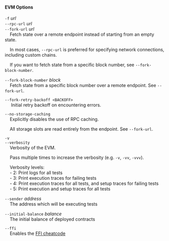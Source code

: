 #### EVM Options

`-f` *url*  
`--rpc-url` *url*  
`--fork-url` *url*  
&nbsp;&nbsp;&nbsp;&nbsp;Fetch state over a remote endpoint instead of starting from an empty state.

&nbsp;&nbsp;&nbsp;&nbsp;In most cases, `--rpc-url` is preferred for specifying network connections, including custom chains.


&nbsp;&nbsp;&nbsp;&nbsp;If you want to fetch state from a specific block number, see
`--fork-block-number`.

`--fork-block-number` *block*  
&nbsp;&nbsp;&nbsp;&nbsp;Fetch state from a specific block number over a remote endpoint. See `--fork-url`.

`--fork-retry-backoff <BACKOFF>`  
&nbsp;&nbsp;&nbsp;&nbsp; Initial retry backoff on encountering errors.

`--no-storage-caching`  
&nbsp;&nbsp;&nbsp;&nbsp;Explicitly disables the use of RPC caching.

&nbsp;&nbsp;&nbsp;&nbsp;All storage slots are read entirely from the endpoint. See `--fork-url`.

`-v`  
`--verbosity`  
&nbsp;&nbsp;&nbsp;&nbsp;Verbosity of the EVM.

&nbsp;&nbsp;&nbsp;&nbsp;Pass multiple times to increase the verbosity (e.g. `-v`, `-vv`, `-vvv`).

&nbsp;&nbsp;&nbsp;&nbsp;Verbosity levels:  
&nbsp;&nbsp;&nbsp;&nbsp;- 2: Print logs for all tests  
&nbsp;&nbsp;&nbsp;&nbsp;- 3: Print execution traces for failing tests  
&nbsp;&nbsp;&nbsp;&nbsp;- 4: Print execution traces for all tests, and setup traces for failing tests  
&nbsp;&nbsp;&nbsp;&nbsp;- 5: Print execution and setup traces for all tests

`--sender` *address*  
&nbsp;&nbsp;&nbsp;&nbsp;The address which will be executing tests

`--initial-balance` *balance*  
&nbsp;&nbsp;&nbsp;&nbsp;The initial balance of deployed contracts

`--ffi`  
&nbsp;&nbsp;&nbsp;&nbsp;Enables the [FFI cheatcode][ffi-cheatcode]

[ffi-cheatcode]: ../../cheatcodes/ffi.md
